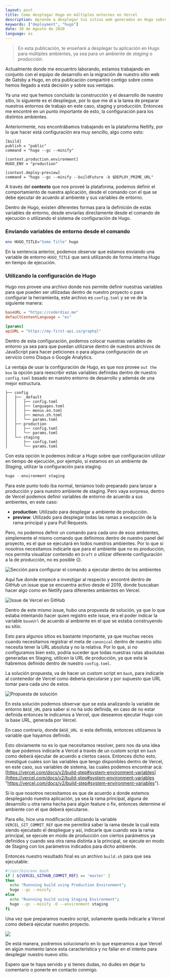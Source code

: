 ```yaml
---
layout: post
title: Como desplegar Hugo en múltiples entornos en Vercel
description: Aprende a desplegar tus sitios web generados en Hugo sobre diferentes entornos de trabajo en Vercel
keywords: ["deployment", "hugo"]
date: 30 de Agosto de 2020
language: es
---
```

> En esta publicación, te enseñaré a desplegar tu aplicación en Hugo para múltiples ambientes, ya sea para un ambiente de _staging_ o _producción_.

Actualmente donde me encuentro laborando, estamos trabajando en conjunto con el equipo de desarrollo en la migración de nuestro sitio web de Gatsby a Hugo, en otra publicación compartiré contigo sobre como hemos llegado a está decisión y sobre sus ventajas.

Ya una vez que hemos concluido la construcción y el desarrollo de nuestro sitio, lo siguiente es el despliegue, por lo que me dí a la tarea de preparar nuestros entornos de trabajo en este caso, staging y producción. Entonces me encontré en un punto importante de esto, la configuración para los distintos ambientes.

Anteriormente, nos encontrábamos trabajando en la plataforma Netlify, por lo que hacer está configuración era muy sencillo, algo como esto:

```
[build]
publish = "public"
command = "hugo --gc --minify"

[context.production.environment]
HUGO_ENV = "production"

[context.deploy-preview]
command = "hugo --gc --minify --buildFuture -b $DEPLOY_PRIME_URL"
```

A través del **contexto** que nos proveé la plataforma, podemos definir el comportamiento de nuestra aplicación, desde el comando con el que se debe ejecutar de acuerdo al ambiente y sus variables de entorno.

Dentro de Hugo, existen diferentes formas para la definición de estás variables de entorno, desde enviarlas directamente desde el comando de ejecución o utilizando el sistema de configuración de Hugo.

### Enviando variables de entorno desde el comando

```bash
env HUGO_TITLE="Some Title" hugo
```

En la sentencia anterior, podemos observar que estamos enviando una variable de entorno `HUGO_TITLE` que será utilizando de forma interna Hugo en tiempo de ejecución.

### Utilizando la configuración de Hugo

Hugo nos provee una archivo donde nos permite definir nuestras variables para que pueden ser utilizadas dentro de nuestro proyecto o para configurar la herramienta, este archivo es `config.toml` y se ve de la siguiente manera:

```toml
baseURL = "https://coderdiaz.me"
defaultContentLanguage = "es"

[params]
apiURL = "https://my-first-api.io/graphql"
```

Dentro de esta configuración, podemos colocar nuestras variables de entorno ya sea para que puedan utilizarse dentro de nuestros archivos de JavaScript para hacer peticiones o para alguna configuración de un servicio como Disqus o Google Analytics.

La ventaja de usar la configuración de Hugo, es que nos provee `out the box` la opción para reescribir estas variables definidas dentro de nuestro `config.toml` basado en nuestro entorno de desarrollo y además de una mejor estructura.

```
├── config
│   ├── _default
│   │   ├── config.toml
│   │   ├── languages.toml
│   │   ├── menus.en.toml
│   │   ├── menus.zh.toml
│   │   └── params.toml
│   ├── production
│   │   ├── config.toml
│   │   └── params.toml
│   └── staging
│       ├── config.toml
│       └── params.toml
```

Con esta opción le podemos indicar a Hugo sobre que configuración utilizar en tiempo de ejecución, por ejemplo, si estamos en un ambiente de _Staging_, utilizar la configuración para staging.

```js
hugo --environment staging
```

Para este punto todo iba normal, teníamos todo preparado para lanzar a producción y para nuestro ambiente de staging. Pero vaya sorpresa, dentro de Vercel podemos definir variables de entorno de acuerdo a sus ambientes, en este caso:

* **production**: Utilizado para desplegar a ambiente de producción.
* **preview**: Utilizado para desplegar todas las ramas a excepción de la rama principal y para Pull Requests.

Pero, no podemos definir un comando para cada uno de esos ambientes, simplemente el mismo comando que definimos dentro de nuestro panel del proyecto, es el que se ejecutará en todos nuestros ambientes. Por lo que si nosotros necesitamos indicarle que para el ambiente que no es producción, nos permita visualizar contenido en `Draft` o utilizar diferente configuración a la de producción, no es posible :confused:.

![Sección para configurar el comando a ejecutar dentro de los ambientes](https://images.coderdiaz.me/uploads/vercel-dashboard-commands.png "Vercel: Configuración de comandos de construcción y desarrollo")

Aquí fue donde empecé a investigar al respecto y encontré dentro de GitHub un issue que se encuentra activo desde el 2019, donde buscaban hacer algo como en Netlify para diferentes ambientes en Vercel.

![Issue de Vercel en GitHub](https://images.coderdiaz.me/uploads/github-issue-vercel.png)

Dentro de este mismo issue, hubo una propuesta de solución, ya que lo que estaba intentando hacer quien registro este issue, era el poder indicar la variable `baseUrl` de acuerdo al ambiente en el que se estaba construyendo su sitio.

Esto para algunos sitios es bastante importante, ya que muchas veces cuando necesitamos registrar el meta de `canonical` dentro de nuestro sitio necesita tener la URL absoluta y no la relativa. Por lo que, si no configuramos bien esto, podría suceder que todas nuestras rutas absolutas generadas en Staging, utilicen la URL de producción, ya que esta la habremos definido dentro de nuestro `config.toml`.

La solución propuesta, va de hacer un custom script en `bash`, para indicarle al contenedor de Vercel como debería ejecutarse y por supuesto que URL tomar para cada uno de estos.

![Propuesta de solución](https://images.coderdiaz.me/uploads/github-issue-solution.png)

En esta solución podemos observar que se esta analizando la variable de entorno `BASE_URL` para saber si no ha sido definida, en caso de no estar definida entonces le indicamos a Vercel, que deseamos ejecutar Hugo con la base URL, generada por Vercel.

En caso contrario, donde `BASE_URL `si esta definida, entonces utilizamos la variable que hayamos definido.

Esto obviamente no es lo que necesitamos resolver, pero nos da una idea de que podemos indicarle a Vercel a través de un custom script en `bash` como deberá ejecutar de acuerdo a ciertos casos. Entonces dicho esto, investigué cuales son las variables que tengo disponibles dentro de Vercel, en este caso, sus variables de sistema, las cuales podemos encontrar acá: [https://vercel.com/docs/v2/build-step#system-environment-variables](https://vercel.com/docs/v2/build-step#system-environment-variables "https://vercel.com/docs/v2/build-step#system-environment-variables").

Si lo que nosotros necesitamos es que de acuerdo a donde estemos desplegando nuestra aplicación, ya sea la rama principal, alguna de desarrollo u otra rama hecha para algún feature o fix, entonces determine el ambiente con el que deberá ejecutarse.

Para ello, hice una modificación utilizando la variable `VERCEL_GIT_COMMIT_REF` que me permitirá saber la rama desde la cuál esta siendo ejecutado el despliegue y así, indicarle que cuando sea la rama principal, se ejecute en modo de producción con ciertos parámetros ya definidos y cuando sea otra rama distinta a la principal, se ejecute en modo de Staging con los parámetros indicados para dicho ambiente.

Entonces nuestro resultado final es un archivo `build.sh` para que sea ejecutable:

```bash
#!/usr/bin/env bash
if [ ${VERCEL_GITHUB_COMMIT_REF} == 'master' ]
then
  echo "Runnning build using Production Environment";
  hugo --gc --minify
else
  echo "Runnning build using Staging Environment";
  hugo --gc --minify -D --environment staging
fi
```

Una vez que preparamos nuestro script, solamente queda indicarle a Vercel como deberá ejecutar nuestro proyecto.

![](https://images.coderdiaz.me/uploads/vercel-dashboard-commands-updated.png)

De está manera, podremos solucionarlo en lo que esperamos a que Vercel en algún momento lance esta característica y no fallar en el intento para desplegar nuestro nuevo sitio.

Espero que te haya servido y si tienes dudas, no dudes en dejar tu comentario o ponerte en contacto conmigo.